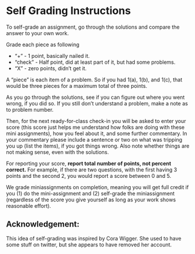 # Self Grading Instructions {.unnumbered}

To self-grade an assignment, go through the solutions and compare the answer to your own work.

Grade each piece as following

-   "+" - 1 point, basically nailed it.
-   "check" - Half point, did at least part of it, but had some problems.
-   "X" - zero points, didn't get it.

A "piece" is each item of a problem. So if you had 1(a), 1(b), and 1(c), that would be three pieces for a maximum total of three points.

As you go through the solutions, see if you can figure out where you went wrong, if you did so. If you still don't understand a problem, make a note as to problem number.

Then, for the next ready-for-class check-in you will be asked to enter your score (this score just helps me understand how folks are doing with these mini assignments), how you feel about it, and some further commentary. In your commentary please include a sentence or two on what was tripping you up (list the items), if you got things wrong. Also note whether things are not making sense, even with the solutions.

For reporting your score, **report total number of points, not percent correct.** For example, if there are two questions, with the first having 3 points and the second 2, you would report a score between 0 and 5.

We grade miniassignments on completion, meaning you will get full credit if you (1) do the mini-assignment and (2) self-grade the miniassignment (regardless of the score you give yourself as long as your work shows reasonable effort).

## Acknowledgement:

This idea of self-grading was inspired by Cora Wigger. She used to have some stuff on twitter, but she appears to have removed her account. <!--See [her twitter post](https://twitter.com/cjlwig/status/1450925261831168008).-->
